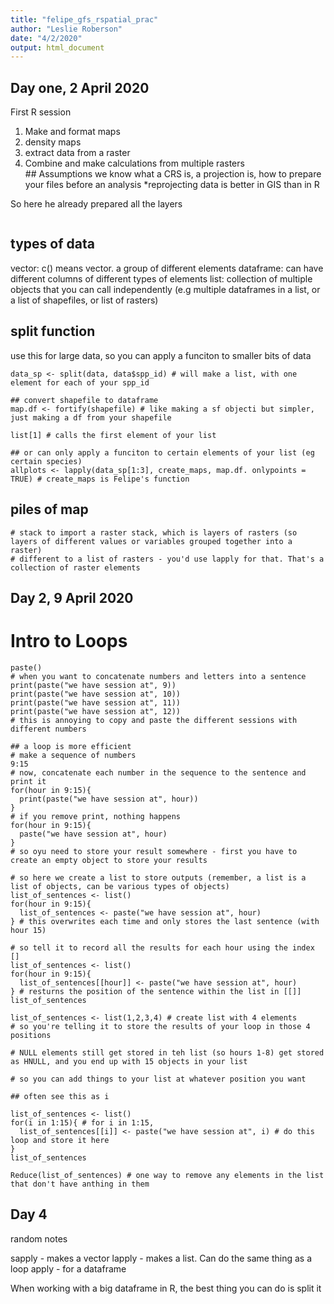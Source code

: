 ```yaml
---
title: "felipe_gfs_rspatial_prac"
author: "Leslie Roberson"
date: "4/2/2020"
output: html_document
---
```


## Day one, 2 April 2020

First R session

1. Make and format maps
2. density maps
3. extract data from a raster
4. Combine and make calculations from multiple rasters                                                                                     
## Assumptions
we know what a CRS is, a projection is, how to prepare your files before an analysis
*reprojecting data is better in GIS than in R

So here he already prepared all the layers

```r

```

## types of data

vector: c() means vector. a group of different elements
dataframe: can have different columns of different types of elements
list: collection of multiple objects that you can call independently 
  (e.g multiple dataframes in a list, or a list of shapefiles, or list of rasters)

## split function

use this for large data, so you can apply a funciton to smaller bits of data

```split

data_sp <- split(data, data$spp_id) # will make a list, with one element for each of your spp_id

## convert shapefile to dataframe
map.df <- fortify(shapefile) # like making a sf objecti but simpler, just making a df from your shapefile

list[1] # calls the first element of your list

## or can only apply a funciton to certain elements of your list (eg certain species)
allplots <- lapply(data_sp[1:3], create_maps, map.df. onlypoints = TRUE) # create_maps is Felipe's function

```

## piles of map

```stack

# stack to import a raster stack, which is layers of rasters (so layers of different values or variables grouped together into a raster)
# different to a list of rasters - you'd use lapply for that. That's a collection of raster elements
```

## Day 2, 9 April 2020

# Intro to Loops

```loops

paste()
# when you want to concatenate numbers and letters into a sentence 
print(paste("we have session at", 9))
print(paste("we have session at", 10))
print(paste("we have session at", 11))
print(paste("we have session at", 12))
# this is annoying to copy and paste the different sessions with different numbers

## a loop is more efficient
# make a sequence of numbers
9:15
# now, concatenate each number in the sequence to the sentence and print it
for(hour in 9:15){
  print(paste("we have session at", hour))
}
# if you remove print, nothing happens
for(hour in 9:15){
  paste("we have session at", hour)
}
# so oyu need to store your result somewhere - first you have to create an empty object to store your results

# so here we create a list to store outputs (remember, a list is a list of objects, can be various types of objects)
list_of_sentences <- list()
for(hour in 9:15){
  list_of_sentences <- paste("we have session at", hour)
} # this overwrites each time and only stores the last sentence (with hour 15)

# so tell it to record all the results for each hour using the index []
list_of_sentences <- list()
for(hour in 9:15){
  list_of_sentences[[hour]] <- paste("we have session at", hour)
} # resturns the position of the sentence within the list in [[]]
list_of_sentences 

list_of_sentences <- list(1,2,3,4) # create list with 4 elements
# so you're telling it to store the results of your loop in those 4 positions

# NULL elements still get stored in teh list (so hours 1-8) get stored as HNULL, and you end up with 15 objects in your list

# so you can add things to your list at whatever position you want

## often see this as i

list_of_sentences <- list()
for(i in 1:15){ # for i in 1:15, 
  list_of_sentences[[i]] <- paste("we have session at", i) # do this loop and store it here
} 
list_of_sentences 

Reduce(list_of_sentences) # one way to remove any elements in the list that don't have anthing in them

```

## Day 4

random notes

sapply - makes a vector
lapply - makes a list. Can do the same thing as a loop
apply - for a dataframe 

When working with a big dataframe in R, the best thing you can do is split it





